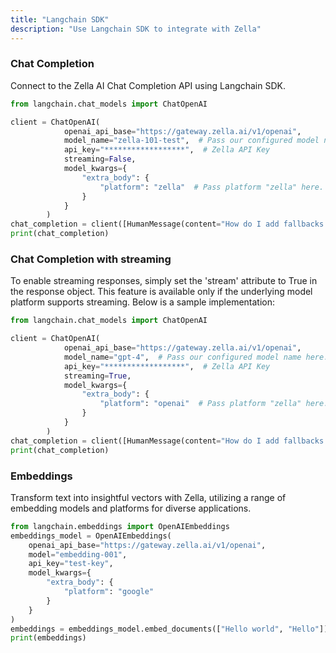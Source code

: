 ```yaml
---
title: "Langchain SDK"
description: "Use Langchain SDK to integrate with Zella"
---
```


### Chat Completion

Connect to the Zella AI Chat Completion API using Langchain SDK.

<CodeGroup>

```python chat.py
from langchain.chat_models import ChatOpenAI

client = ChatOpenAI(
            openai_api_base="https://gateway.zella.ai/v1/openai",
            model_name="zella-101-test",  # Pass our configured model name here.
            api_key="******************",  # Zella API Key
            streaming=False,
            model_kwargs={
                "extra_body": {
                    "platform": "zella"  # Pass platform "zella" here.
                }
            }
        )
chat_completion = client([HumanMessage(content="How do I add fallbacks in Zella?")])
print(chat_completion)
```

</CodeGroup>

### Chat Completion with streaming

To enable streaming responses, simply set the 'stream' attribute to True in the response object.
This feature is available only if the underlying model platform supports streaming. Below is a
sample implementation:

<CodeGroup>

```python chat_stream.py
from langchain.chat_models import ChatOpenAI

client = ChatOpenAI(
            openai_api_base="https://gateway.zella.ai/v1/openai",
            model_name="gpt-4",  # Pass our configured model name here.
            api_key="******************",  # Zella API Key
            streaming=True,
            model_kwargs={
                "extra_body": {
                    "platform": "openai"  # Pass platform "zella" here.
                }
            }
        )
chat_completion = client([HumanMessage(content="How do I add fallbacks in Zella?")])
print(chat_completion)
```

</CodeGroup>

### Embeddings

Transform text into insightful vectors with Zella,
utilizing a range of embedding models and platforms for diverse applications.

<CodeGroup>

```python embedding.py
from langchain.embeddings import OpenAIEmbeddings
embeddings_model = OpenAIEmbeddings(
    openai_api_base="https://gateway.zella.ai/v1/openai",
    model="embedding-001",
    api_key="test-key",
    model_kwargs={
        "extra_body": {
            "platform": "google"
        }
    }
)
embeddings = embeddings_model.embed_documents(["Hello world", "Hello"])
print(embeddings)
```
</CodeGroup>